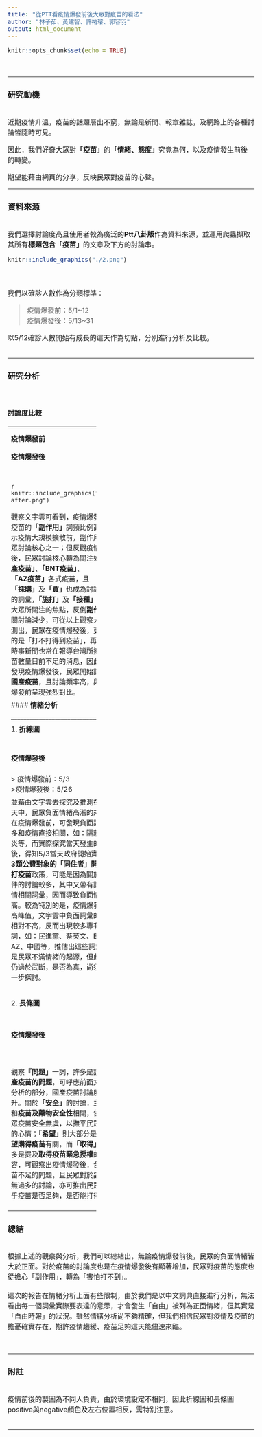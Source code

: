 ```yaml
---
title: "從PTT看疫情爆發前後大眾對疫苗的看法"
author: "林子茹、黃建智、許祐璿、郭容羽"
output: html_document
---
```


```r
knitr::opts_chunk$set(echo = TRUE)
```
<style type="text/css">
body{ /* Normal  */
      font-size: 16px;
  }
</style>
<br> 

--------------------

### 研究動機
<br>
近期疫情升溫，疫苗的話題層出不窮，無論是新聞、報章雜誌，及網路上的各種討論皆隨時可見。

因此，我們好奇大眾對**「疫苗」**的**「情緒、態度」**究竟為何，以及疫情發生前後的轉變。

期望能藉由網頁的分享，反映民眾對疫苗的心聲。
<br> 

----------------------

### 資料來源
<br>
我們選擇討論度高且使用者較為廣泛的**Ptt八卦版**作為資料來源，並運用爬蟲擷取其所有**標題包含「疫苗」**的文章及下方的討論串。

```r
knitr::include_graphics("./2.png")
```
<div class="col-md-6">
<br>
<br>
我們以確診人數作為分類標準：

> 疫情爆發前：5/1~12 
<br>
> 疫情爆發後：5/13~31

以5/12確診人數開始有成長的這天作為切點，分別進行分析及比較。
<br>
<br>
</div>

----------------------------

### 研究分析

<br>
<div class="col-md-12">
#### **討論度比較**

-----------------------------
</div>
<div class="col-md-6">
<br>

| **疫情爆發前文章數**| **疫情爆發後文章數** |   
|:-------------------:|:--------------------:|
|         405篇       |         7170篇       | 

<br>
</div> 

<div class="col-md-6">
<br>

從所網路爬蟲所截取的文章數可初步了解:
<br>
<br>
疫情爆發前**疫苗相關的討論度**遠不如疫情爆發後的狀況。
<br>
<br>
<br>


</div>

<div class="col-md-12">

#### **文字雲比較** 

-------------------------
</div>

<div class="col-md-6">

**疫情爆發前**

</div>

<div class="col-md-6">

**疫情爆發後** 

</div>

<div class="col-md-6">

<br>
```r
knitr::include_graphics("./5_1to5_12wordscloud.png")
```
</div>

<div class="col-md-6">

```r
knitr::include_graphics("./all after.png")
```

</div> 

<div class="col-md-12">

觀察文字雲可看到，疫情爆發前，疫苗的**「副作用」**詞頻比例高，顯示疫情大規模擴散前，副作用為民眾討論核心之一；但反觀疫情爆發後，民眾討論核心轉為關注如**「國產疫苗」**、**「BNT疫苗」**、**「AZ疫苗」**各式疫苗，且**「採購」**及**「買」**也成為討論度高的詞彙，**「施打」**及**「接種」**亦為大眾所關注的焦點，反倒**副作用**相關討論減少，可從以上觀察大致推測出，民眾在疫情爆發後，更在乎的是「打不打得到疫苗」，再加上時事新聞也常在報導台灣所擁有疫苗數量目前不足的消息，因此，可發現疫情爆發後，民眾開始討論起**國產疫苗**，且討論頻率高，與疫情爆發前呈現強烈對比。
<br>
</div> 
<br>
<div class="col-md-12">

#### **情緒分析**

_____________________________

1. **折線圖**

<br>
<div class="col-md-6">
**疫情爆發前**

</div>

<div class="col-md-6">

**疫情爆發後** 

</div>
<div class="col-md-6">
```r
knitr::include_graphics("./Rplot05.png")
```

</div>
<br>
<br>
<div class="col-md-6">
```r
knitr::include_graphics("./1.png")
```

</div>
</div>
<br>
<br>
<div class="col-md-6">
<br>
我們觀察疫情前後的折線圖，分析民眾負面情緒的高峰值：

> 疫情爆發前：5/3
<br>
>疫情爆發後：5/26

並藉由文字雲去探究及推測在這兩天中，民眾負面情緒高漲的來源，在疫情爆發前，可發現負面詞彙大多和疫情直接相關，如：隔離、肺炎等，而實際探究當天發生的事件後，得知5/3當天政府開始實施**1至3類公費對象的「同住者」開放施打疫苗**政策，可能是因為關於此事件的討論較多，其中又帶有許多疫情相關詞彙，因而導致負面情緒較高。較為特別的是，疫情爆發後的高峰值，文字雲中負面詞彙的比例相對不高，反而出現較多專有名詞，如：民進黨、蔡英文、BNT、AZ、中國等，推估出這些詞彙也許是民眾不滿情緒的起源，但此估計仍過於武斷，是否為真，尚須更進一步探討。

</div>

<div class="col-md-6">

<ul class="nav nav-tabs">
<li><a data-toggle="tab" href="#before-wordcloud">疫情爆發前文字雲</a></li>
<li><a data-toggle="tab" href="#after-wordcloud">疫情爆發後文字雲</a></li>
</ul>

<div class="tab-content">
<div id="before-wordcloud" class="tab-pane fade in active">
<br>
<br>
<br>
```r
knitr::include_graphics("./wordcloud5_3.png")
```
</div>
<br>
<div id="after-wordcloud" class="tab-pane fade">
```r
knitr::include_graphics("./May26peak.png")
```
</div>
</div>
<br>
<br>

</div>
<br>
<br>

2. **長條圖**

<br>


<div class="col-md-6">
**疫情爆發前**

</div>

<div class="col-md-6">

**疫情爆發後** 

</div>
<div class="col-md-6">
```r
knitr::include_graphics("./5_1-5_12.png")
```

</div><div class="col-md-6">
```r
knitr::include_graphics("./~531.png")
```

</div>
<div class="col-md-12">
針對長條圖，我們利用**corpus**個別分析詞彙之間的關係，以下依疫情爆發前後個別擷取部分資料探討：
<br>
<br>
**疫情爆發前**
</div>
<br>
<br>
<div class="col-md-12">
<ul class="nav nav-tabs">
<li><a data-toggle="tab" href="#before1">副作用</a></li>
<li><a data-toggle="tab" href="#before2">感染</a></li>
<li><a data-toggle="tab" href="#before3">自由</a></li>
<li><a data-toggle="tab" href="#before4">嚴重</a></li>
</ul>

<div class="tab-content">
<div id="before1" class="tab-pane fade in active">
```r
knitr::include_graphics("./before1.png")
```
</div>
<div id="before2" class="tab-pane fade">
```r
knitr::include_graphics("./before2.png")
```
</div>
<div id="before3" class="tab-pane fade">
```r
knitr::include_graphics("./before3.png")
```
</div>
<div id="before4" class="tab-pane fade">
```r
knitr::include_graphics("./before4.png")
```
</div>
</div>
</div>
<br>
<br>
<div class="col-md-12">
<br>
從**「副作用」**一詞可發現，大部分民眾在討論的為**疫苗的副作用**，其中又以**AZ疫苗血栓**的副作用談及最多，可發現疫情爆發前，民眾較擔心疫苗的施打是否會帶來嚴重副作用。而**「感染」**多形容**感染源不明**，可推測應該是當時5/11及12出現幾例感染源不明的案例，使民眾較為擔心，但其中也可發現，在疫情大爆發前，仍有民眾覺得**「打疫苗的風險勝過感染」**。關於**「自由」**這個詞彙，除了談及民主自由外，更多是**自由時報**的署名；**「嚴重」**相關的討論，除了提及疫情嚴重之外，亦有更多是形容**施打疫苗的嚴重副作用**及**嚴重過敏反應**。從上述幾個詞彙，可大致推估當時民眾更擔心的是疫苗相關副作用。
<br>
<br>
</div>

<div class="col-md-12">
**疫情爆發後**
</div>
<div class="col-md-12">
<ul class="nav nav-tabs">
<li><a data-toggle="tab" href="#after1">問題</a></li>
<li><a data-toggle="tab" href="#after2">安全</a></li>
<li><a data-toggle="tab" href="#after3">希望</a></li>
<li><a data-toggle="tab" href="#after4">取得</a></li>
</ul>

<div class="tab-content">
<div id="after1" class="tab-pane fade in active">
```r
knitr::include_graphics("./after1.png")
```
</div>
<div id="after2" class="tab-pane fade">
```r
knitr::include_graphics("./after2.jpg")
```
</div>
<div id="after3" class="tab-pane fade">
```r
knitr::include_graphics("./after3.jpg")
```
</div>
<div id="after4" class="tab-pane fade">
```r
knitr::include_graphics("./after.4.jpg")
```
</div>
</div>

<br>
觀察**『問題」**一詞，許多是談論**國產疫苗的問題**，可呼應前面文字雲分析的部分，國產疫苗討論度上升。關於**「安全」**的討論，主要是和**疫苗及藥物安全性**相關，告知民眾疫苗安全無虞，以撫平民眾不安的心情；**「希望」**則大部分是和**希望購得疫苗**有關，而**「取得」**也大多是提及**取得疫苗緊急授權**的內容，可觀察出疫情爆發後，台灣疫苗不足的問題，且民眾對於副作用無過多的討論，亦可推出民眾更在乎疫苗是否足夠，是否能打得到。
<br>
<br>

----------------------------

### 總結
<br>
根據上述的觀察與分析，我們可以總結出，無論疫情爆發前後，民眾的負面情緒皆大於正面。對於疫苗的討論度也是在疫情爆發後有顯著增加，民眾對疫苗的態度也從擔心「副作用」，轉為「害怕打不到」。
<br>
<br>
這次的報告在情緒分析上面有些限制，由於我們是以中文詞典直接進行分析，無法看出每一個詞彙實際要表達的意思，才會發生「自由」被列為正面情緒，但其實是「自由時報」的狀況。雖然情緒分析尚不夠精確，但我們相信民眾對疫情及疫苗的擔憂確實存在，期許疫情趨緩、疫苗足夠這天能儘速來臨。

<br>

----------------------------

### 附註
<br>
疫情前後的製圖為不同人負責，由於環境設定不相同，因此折線圖和長條圖positive與negative顏色及左右位置相反，需特別注意。
<br>
<br>

-----------------------------



